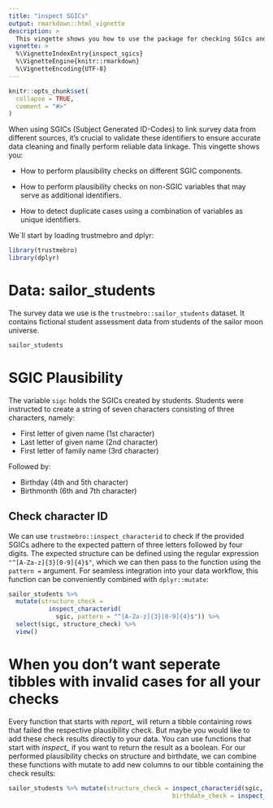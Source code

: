 ```yaml
---
title: "inspect SGICs"
output: rmarkdown::html_vignette
description: >
  This vingette shows you how to use the package for checking SGIcs and related survey data on plausibility
vignette: >
  %\VignetteIndexEntry{inspect_sgics}
  %\VignetteEngine{knitr::rmarkdown}
  %\VignetteEncoding{UTF-8}
---
```


```r
knitr::opts_chunk$set(
  collapse = TRUE,
  comment = "#>"
)
```

When using SGICs (Subject Generated ID-Codes) to link survey data from different sources, it's crucial to validate these identifiers to ensure accurate data cleaning and finally perform reliable data linkage. This vingette shows you:

-   How to perform plausibility checks on different SGIC components.

-   How to perform plausibility checks on non-SGIC variables that may serve as additional identifiers.

-   How to detect duplicate cases using a combination of variables as unique identifiers.

We`ll start by loading trustmebro and dplyr:

```r
library(trustmebro)
library(dplyr)
```

# Data: sailor_students

The survey data we use is the `trustmebro::sailor_students` dataset. It contains fictional student assessment data from students of the sailor moon universe.

```r
sailor_students
```

# SGIC Plausibility

The variable `sigc` holds the SGICs created by students. Students were instructed to create a string of seven characters consisting of three characters, namely:

-   First letter of given name (1st character)
-   Last letter of given name (2nd character)
-   First letter of family name (3rd character)

Followed by:

-   Birthday (4th and 5th character)
-   Birthmonth (6th and 7th character)

## Check character ID

We can use `trustmebro::inspect_characterid` to check if the provided SGICs adhere to the expected pattern of three letters followed by four digits. The expected structure can be defined using the regular expression `"^[A-Za-z]{3}[0-9]{4}$"`, which we can then pass to the function using the `pattern =` argument.
For seamless integration into your data workflow, this function can be conveniently combined with `dplyr::mutate`:

```r
sailor_students %>% 
  mutate(structure_check = 
           inspect_characterid(
             sgic, pattern = "^[A-Za-z]{3}[0-9]{4}$")) %>%
  select(sigc, structure_check) %>%
  view()
```


# When you don't want seperate tibbles with invalid cases for all your checks

Every function that starts with *report\_* will return a tibble containing rows that failed the respective plausibility check. But maybe you would like to add these check results directly to your data. You can use functions that start with *inspect\_* if you want to return the result as a boolean. For our performed plausibility checks on structure and birthdate, we can combine these functions with mutate to add new columns to our tibble containing the check results:

```r
sailor_students %>% mutate(structure_check = inspect_characterid(sgic, pattern = "^[A-Za-z]{3}[0-9]{4}$"),
                                             birthdate_check = inspect_birthdaymonth(sgic))
```
